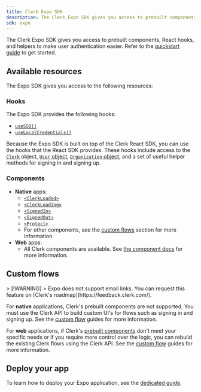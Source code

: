 ```yaml
---
title: Clerk Expo SDK
description: The Clerk Expo SDK gives you access to prebuilt components, React hooks, and helpers to make user authentication easier.
sdk: expo
---
```


The Clerk Expo SDK gives you access to prebuilt components, React hooks, and helpers to make user authentication easier. Refer to the [quickstart guide](/docs/expo/getting-started/quickstart) to get started.

## Available resources

The Expo SDK gives you access to the following resources:

### Hooks

The Expo SDK provides the following hooks:

- [`useSSO()`](/docs/references/expo/use-sso)
- [`useLocalCredentials()`](/docs/references/expo/use-local-credentials)

Because the Expo SDK is built on top of the Clerk React SDK, you can use the hooks that the React SDK provides. These hooks include access to the [`Clerk`](/docs/references/javascript/clerk) object, [`User` object](/docs/references/javascript/user), [`Organization` object](/docs/references/javascript/organization), and a set of useful helper methods for signing in and signing up.

<Include src="_partials/hooks/hook-list" />

### Components

- **Native** apps:
  - [`<ClerkLoaded>`](/docs/references/components/control/clerk-loaded)
  - [`<ClerkLoading>`](/docs/references/components/control/clerk-loading)
  - [`<SignedIn>`](/docs/references/components/control/signed-in)
  - [`<SignedOut>`](/docs/references/components/control/signed-out)
  - [`<Protect>`](/docs/references/components/control/protect)
  - For other components, see the [custom flows](#custom-flows) section for more information.
- **Web** apps:
  - All Clerk components are available. See [the component docs](/docs/references/components/overview) for more information.

## Custom flows

<If sdk="expo">
  > [!WARNING]
  > Expo does not support email links. You can request this feature on [Clerk's roadmap](https://feedback.clerk.com/).
</If>

For **native** applications, Clerk's prebuilt components are not supported. You must use the Clerk API to build custom UI's for flows such as signing in and signing up. See the [custom flow](/docs/guides/development/custom-flows/overview) guides for more information.

For **web** applications, if Clerk's [prebuilt components](/docs/references/components/overview) don't meet your specific needs or if you require more control over the logic, you can rebuild the existing Clerk flows using the Clerk API. See the [custom flow](/docs/guides/development/custom-flows/overview) guides for more information.

## Deploy your app

To learn how to deploy your Expo application, see the [dedicated guide](/docs/guides/development/deployment/expo).
